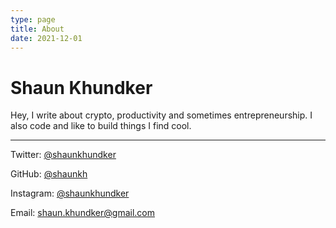 ```yaml
---
type: page
title: About
date: 2021-12-01
---
```


# Shaun Khundker

Hey, I write about crypto, productivity and sometimes entrepreneurship.
I also code and like to build things I find cool.

---

Twitter: [@shaunkhundker](https://twitter.com/shaunkhundker)

GitHub: [@shaunkh](https://github.com/shaunkh)

Instagram: [@shaunkhundker](https://instagram.com/shaunkhundker)

Email: shaun.khundker@gmail.com
